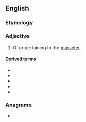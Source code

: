 ==English==

===Etymology===
{{suffix|en|masseter|ic}}

===Adjective===
{{en-adj|-}}

# {{lb|en|anatomy}} Of or pertaining to the [[masseter]].

====Derived terms====
* {{l|en|parotideomasseteric}}
* {{l|en|premasseteric}}
* {{l|en|retromasseteric}}
* {{l|en|vestibulomasseteric}}
* {{l|en|zygomasseteric}}

===Anagrams===
* {{anagrams|en|a=aceeimrsst|miscreates|screamiest}}